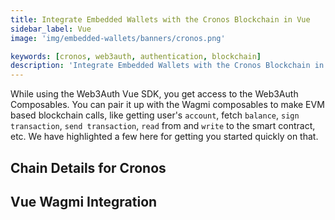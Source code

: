```yaml
---
title: Integrate Embedded Wallets with the Cronos Blockchain in Vue
sidebar_label: Vue
image: 'img/embedded-wallets/banners/cronos.png'

keywords: [cronos, web3auth, authentication, blockchain]
description: 'Integrate Embedded Wallets with the Cronos Blockchain in Vue | Embedded Wallets'
---
```



While using the Web3Auth Vue SDK, you get access to the Web3Auth Composables. You can pair it up with the Wagmi composables to make EVM based blockchain calls, like getting user's `account`, fetch `balance`, `sign transaction`, `send transaction`, `read` from and `write` to the smart contract, etc. We have highlighted a few here for getting you started quickly on that.

## Chain Details for Cronos

<ChainDetailsCronos />

## Vue Wagmi Integration

<VueWagmiIntegration />

